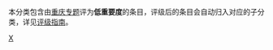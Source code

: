 本分类包含由[[Wikipedia:重庆专题|重庆专题]]评为'''低重要度'''的条目，评级后的条目会自动归入对应的子分类，详见[[Wikipedia:重庆专题/评级|评级指南]]。

{{cat importance|topic=重庆|sort=重庆|importance=低}}

{{CategoryTOC}}
[[Category:各重要度重庆条目|X]]